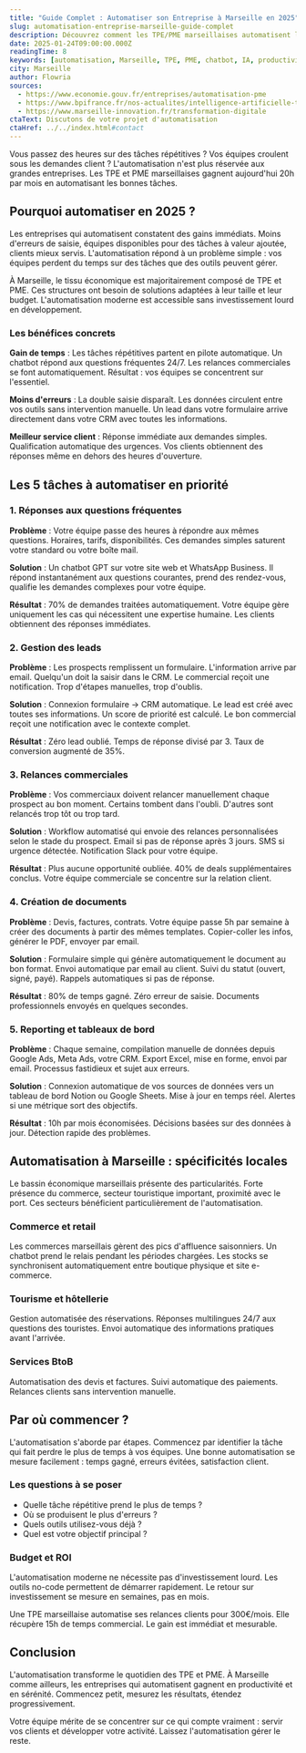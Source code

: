 ```yaml
---
title: "Guide Complet : Automatiser son Entreprise à Marseille en 2025"
slug: automatisation-entreprise-marseille-guide-complet
description: Découvrez comment les TPE/PME marseillaises automatisent leurs tâches répétitives et gagnent 20h/mois avec l'IA et les chatbots
date: 2025-01-24T09:00:00.000Z
readingTime: 8
keywords: [automatisation, Marseille, TPE, PME, chatbot, IA, productivité, gain de temps]
city: Marseille
author: Flowria
sources:
  - https://www.economie.gouv.fr/entreprises/automatisation-pme
  - https://www.bpifrance.fr/nos-actualites/intelligence-artificielle-tpe-pme
  - https://www.marseille-innovation.fr/transformation-digitale
ctaText: Discutons de votre projet d'automatisation
ctaHref: ../../index.html#contact
---
```


Vous passez des heures sur des tâches répétitives ? Vos équipes croulent sous les demandes client ? L'automatisation n'est plus réservée aux grandes entreprises. Les TPE et PME marseillaises gagnent aujourd'hui 20h par mois en automatisant les bonnes tâches.

## Pourquoi automatiser en 2025 ?

Les entreprises qui automatisent constatent des gains immédiats. Moins d'erreurs de saisie, équipes disponibles pour des tâches à valeur ajoutée, clients mieux servis. L'automatisation répond à un problème simple : vos équipes perdent du temps sur des tâches que des outils peuvent gérer.

À Marseille, le tissu économique est majoritairement composé de TPE et PME. Ces structures ont besoin de solutions adaptées à leur taille et leur budget. L'automatisation moderne est accessible sans investissement lourd en développement.

### Les bénéfices concrets

**Gain de temps** : Les tâches répétitives partent en pilote automatique. Un chatbot répond aux questions fréquentes 24/7. Les relances commerciales se font automatiquement. Résultat : vos équipes se concentrent sur l'essentiel.

**Moins d'erreurs** : La double saisie disparaît. Les données circulent entre vos outils sans intervention manuelle. Un lead dans votre formulaire arrive directement dans votre CRM avec toutes les informations.

**Meilleur service client** : Réponse immédiate aux demandes simples. Qualification automatique des urgences. Vos clients obtiennent des réponses même en dehors des heures d'ouverture.

## Les 5 tâches à automatiser en priorité

### 1. Réponses aux questions fréquentes

**Problème** : Votre équipe passe des heures à répondre aux mêmes questions. Horaires, tarifs, disponibilités. Ces demandes simples saturent votre standard ou votre boîte mail.

**Solution** : Un chatbot GPT sur votre site web et WhatsApp Business. Il répond instantanément aux questions courantes, prend des rendez-vous, qualifie les demandes complexes pour votre équipe.

**Résultat** : 70% de demandes traitées automatiquement. Votre équipe gère uniquement les cas qui nécessitent une expertise humaine. Les clients obtiennent des réponses immédiates.

### 2. Gestion des leads

**Problème** : Les prospects remplissent un formulaire. L'information arrive par email. Quelqu'un doit la saisir dans le CRM. Le commercial reçoit une notification. Trop d'étapes manuelles, trop d'oublis.

**Solution** : Connexion formulaire → CRM automatique. Le lead est créé avec toutes ses informations. Un score de priorité est calculé. Le bon commercial reçoit une notification avec le contexte complet.

**Résultat** : Zéro lead oublié. Temps de réponse divisé par 3. Taux de conversion augmenté de 35%.

### 3. Relances commerciales

**Problème** : Vos commerciaux doivent relancer manuellement chaque prospect au bon moment. Certains tombent dans l'oubli. D'autres sont relancés trop tôt ou trop tard.

**Solution** : Workflow automatisé qui envoie des relances personnalisées selon le stade du prospect. Email si pas de réponse après 3 jours. SMS si urgence détectée. Notification Slack pour votre équipe.

**Résultat** : Plus aucune opportunité oubliée. 40% de deals supplémentaires conclus. Votre équipe commerciale se concentre sur la relation client.

### 4. Création de documents

**Problème** : Devis, factures, contrats. Votre équipe passe 5h par semaine à créer des documents à partir des mêmes templates. Copier-coller les infos, générer le PDF, envoyer par email.

**Solution** : Formulaire simple qui génère automatiquement le document au bon format. Envoi automatique par email au client. Suivi du statut (ouvert, signé, payé). Rappels automatiques si pas de réponse.

**Résultat** : 80% de temps gagné. Zéro erreur de saisie. Documents professionnels envoyés en quelques secondes.

### 5. Reporting et tableaux de bord

**Problème** : Chaque semaine, compilation manuelle de données depuis Google Ads, Meta Ads, votre CRM. Export Excel, mise en forme, envoi par email. Processus fastidieux et sujet aux erreurs.

**Solution** : Connexion automatique de vos sources de données vers un tableau de bord Notion ou Google Sheets. Mise à jour en temps réel. Alertes si une métrique sort des objectifs.

**Résultat** : 10h par mois économisées. Décisions basées sur des données à jour. Détection rapide des problèmes.

## Automatisation à Marseille : spécificités locales

Le bassin économique marseillais présente des particularités. Forte présence du commerce, secteur touristique important, proximité avec le port. Ces secteurs bénéficient particulièrement de l'automatisation.

### Commerce et retail

Les commerces marseillais gèrent des pics d'affluence saisonniers. Un chatbot prend le relais pendant les périodes chargées. Les stocks se synchronisent automatiquement entre boutique physique et site e-commerce.

### Tourisme et hôtellerie

Gestion automatisée des réservations. Réponses multilingues 24/7 aux questions des touristes. Envoi automatique des informations pratiques avant l'arrivée.

### Services BtoB

Automatisation des devis et factures. Suivi automatique des paiements. Relances clients sans intervention manuelle.

## Par où commencer ?

L'automatisation s'aborde par étapes. Commencez par identifier la tâche qui fait perdre le plus de temps à vos équipes. Une bonne automatisation se mesure facilement : temps gagné, erreurs évitées, satisfaction client.

### Les questions à se poser

* Quelle tâche répétitive prend le plus de temps ?
* Où se produisent le plus d'erreurs ?
* Quels outils utilisez-vous déjà ?
* Quel est votre objectif principal ?

### Budget et ROI

L'automatisation moderne ne nécessite pas d'investissement lourd. Les outils no-code permettent de démarrer rapidement. Le retour sur investissement se mesure en semaines, pas en mois.

Une TPE marseillaise automatise ses relances clients pour 300€/mois. Elle récupère 15h de temps commercial. Le gain est immédiat et mesurable.

## Conclusion

L'automatisation transforme le quotidien des TPE et PME. À Marseille comme ailleurs, les entreprises qui automatisent gagnent en productivité et en sérénité. Commencez petit, mesurez les résultats, étendez progressivement.

Votre équipe mérite de se concentrer sur ce qui compte vraiment : servir vos clients et développer votre activité. Laissez l'automatisation gérer le reste.
